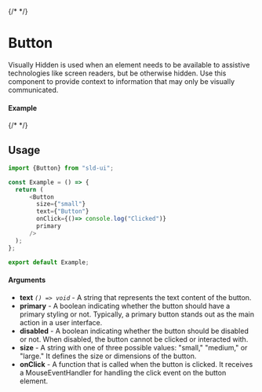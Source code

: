 {/* <Meta of={Button} title="Button" /> */}

# Button

Visually Hidden is used when an element needs to be available to assistive
technologies like screen readers, but be otherwise hidden. Use this component to
provide context to information that may only be visually communicated.

#### Example

{/* <Canvas of={Button.Primary} /> */}

## Usage

```ts
import {Button} from "sld-ui";

const Example = () => {
  return (
      <Button
        size={"small"}
        text={"Button"}
        onClick={()=> console.log("Clicked")}
        primary
      />
  );
};

export default Example;
```

#### Arguments

- **text** _`() => void`_ - A string that represents the text content of the
  button.
- **primary** - A boolean indicating whether the button should have a primary
  styling or not. Typically, a primary button stands out as the main action in a
  user interface.
- **disabled** - A boolean indicating whether the button should be disabled or
  not. When disabled, the button cannot be clicked or interacted with.
- **size** - A string with one of three possible values: "small," "medium," or
  "large." It defines the size or dimensions of the button.
- **onClick** - A function that is called when the button is clicked. It
  receives a MouseEventHandler for handling the click event on the button
  element.
